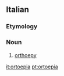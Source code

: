 ==Italian==

===Etymology===
{{prefix|orto||lang=it}}

===Noun===
{{it-noun||f||ortoepie}}

# [[orthoepy]]

[[it:ortoepia]]
[[pt:ortoepia]]